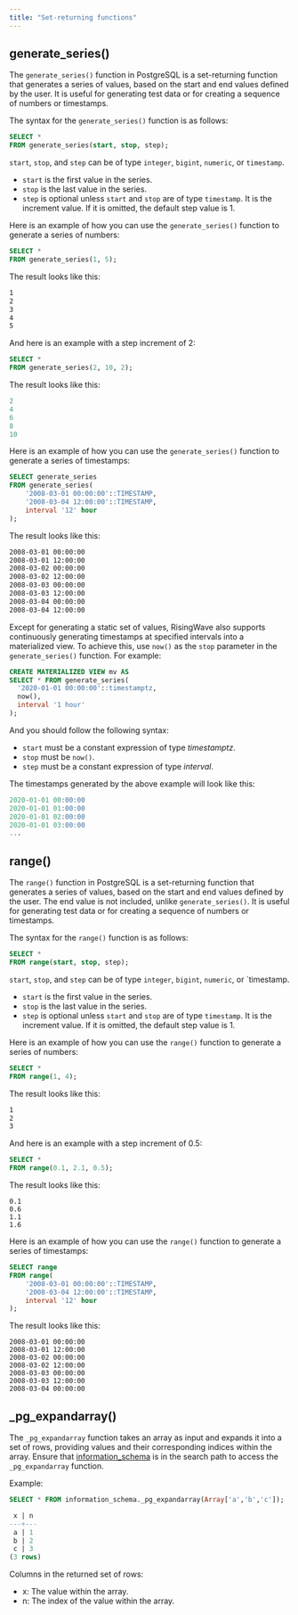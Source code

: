 ```yaml
---
title: "Set-returning functions"
---
```


## generate\_series()

The `generate_series()` function in PostgreSQL is a set-returning function that generates a series of values, based on the start and end values defined by the user. It is useful for generating test data or for creating a sequence of numbers or timestamps.

The syntax for the `generate_series()` function is as follows:

```sql
SELECT *
FROM generate_series(start, stop, step);
```

`start`, `stop`, and `step` can be of type `integer`, `bigint`, `numeric`, or `timestamp`.

* `start` is the first value in the series.
* `stop` is the last value in the series.
* `step` is optional unless `start` and `stop` are of type `timestamp`. It is the increment value. If it is omitted, the default step value is 1.

Here is an example of how you can use the `generate_series()` function to generate a series of numbers:

```sql
SELECT *
FROM generate_series(1, 5);
```

The result looks like this:

```bash
1
2
3
4
5
```

And here is an example with a step increment of 2:

```sql
SELECT *
FROM generate_series(2, 10, 2);
```

The result looks like this:

```sql
2
4
6
8
10
```

Here is an example of how you can use the `generate_series()` function to generate a series of timestamps:

```sql
SELECT generate_series
FROM generate_series(
    '2008-03-01 00:00:00'::TIMESTAMP,
    '2008-03-04 12:00:00'::TIMESTAMP,
    interval '12' hour
);
```

The result looks like this:

```bash
2008-03-01 00:00:00
2008-03-01 12:00:00
2008-03-02 00:00:00
2008-03-02 12:00:00
2008-03-03 00:00:00
2008-03-03 12:00:00
2008-03-04 00:00:00
2008-03-04 12:00:00
```

Except for generating a static set of values, RisingWave also supports continuously generating timestamps at specified intervals into a materialized view. To achieve this, use `now()` as the `stop` parameter in the `generate_series()` function. For example:

```sql
CREATE MATERIALIZED VIEW mv AS
SELECT * FROM generate_series(
  '2020-01-01 00:00:00'::timestamptz,
  now(),
  interval '1 hour'
);
```

And you should follow the following syntax:

* `start` must be a constant expression of type _timestamptz_.
* `stop` must be `now()`.
* `step` must be a constant expression of type _interval_.

The timestamps generated by the above example will look like this:

```sql
2020-01-01 00:00:00
2020-01-01 01:00:00
2020-01-01 02:00:00
2020-01-01 03:00:00
...
```

## range()

The `range()` function in PostgreSQL is a set-returning function that generates a series of values, based on the start and end values defined by the user. The end value is not included, unlike `generate_series()`. It is useful for generating test data or for creating a sequence of numbers or timestamps.

The syntax for the `range()` function is as follows:

```sql
SELECT *
FROM range(start, stop, step);
```

`start`, `stop`, and `step` can be of type `integer`, `bigint`, `numeric`, or \`timestamp.

* `start` is the first value in the series.
* `stop` is the last value in the series.
* `step` is optional unless `start` and `stop` are of type `timestamp`. It is the increment value. If it is omitted, the default step value is 1.

Here is an example of how you can use the `range()` function to generate a series of numbers:

```sql
SELECT *
FROM range(1, 4);
```

The result looks like this:

```bash
1
2
3
```

And here is an example with a step increment of 0.5:

```sql
SELECT *
FROM range(0.1, 2.1, 0.5);
```

The result looks like this:

```
0.1
0.6
1.1
1.6
```

Here is an example of how you can use the `range()` function to generate a series of timestamps:

```sql
SELECT range
FROM range(
    '2008-03-01 00:00:00'::TIMESTAMP,
    '2008-03-04 12:00:00'::TIMESTAMP,
    interval '12' hour
);
```

The result looks like this:

```
2008-03-01 00:00:00
2008-03-01 12:00:00
2008-03-02 00:00:00
2008-03-02 12:00:00
2008-03-03 00:00:00
2008-03-03 12:00:00
2008-03-04 00:00:00
```

## \_pg\_expandarray()

The `_pg_expandarray` function takes an array as input and expands it into a set of rows, providing values and their corresponding indices within the array. Ensure that [information\_schema](/docs/current/information-schema/) is in the search path to access the `_pg_expandarray` function.

Example:

```sql
SELECT * FROM information_schema._pg_expandarray(Array['a','b','c']);
```

```sql
 x | n
---+---
 a | 1
 b | 2
 c | 3
(3 rows)
```

Columns in the returned set of rows:

* x: The value within the array.
* n: The index of the value within the array.
